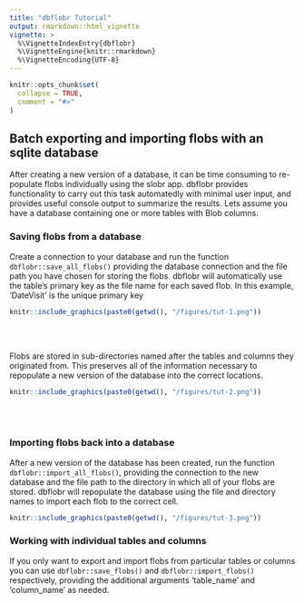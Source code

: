 ```yaml
---
title: "dbflobr Tutorial"
output: rmarkdown::html_vignette
vignette: >
  %\VignetteIndexEntry{dbflobr}
  %\VignetteEngine{knitr::rmarkdown}
  %\VignetteEncoding{UTF-8}
---
```


```r
knitr::opts_chunk$set(
  collapse = TRUE,
  comment = "#>"
)
```

## Batch exporting and importing flobs with an sqlite database

After creating a new version of a database, it can be time consuming to re-populate flobs individually using the slobr app. dbflobr provides functionality to carry out this task automatedly with minimal user input, and provides useful console output to summarize the results.
Lets assume you have a database containing one or more tables with Blob columns. 


### Saving flobs from a database
Create a connection to your database and run the function `dbflobr::save_all_flobs()` providing the database connection and the file path you have chosen for storing the flobs. dbflobr will automatically use the table's primary key as the file name for each saved flob. In this example, 'DateVisit' is the unique primary key

```r
knitr::include_graphics(paste0(getwd(), "/figures/tut-1.png"))
```
<br /><br />

Flobs are stored in sub-directories named after the tables and columns they originated from. This preserves all of the information necessary to repopulate a new version of the database into the correct locations.

```r
knitr::include_graphics(paste0(getwd(), "/figures/tut-2.png"))
```
<br /><br />

### Importing flobs back into a database
After a new version of the database has been created, run the function `dbflobr::import_all_flobs()`, providing the connection to the new database and the file path to the directory in which all of your flobs are stored. dbflobr will repopulate the database using the file and directory names to import each flob to the correct cell.

```r
knitr::include_graphics(paste0(getwd(), "/figures/tut-3.png"))
```

### Working with individual tables and columns
If you only want to export and import flobs from particular tables or columns you can use `dbflobr::save_flobs()` and `dbflobr::import_flobs()` respectively, providing the additional arguments 'table_name' and 'column_name' as needed.
<br /><br />
